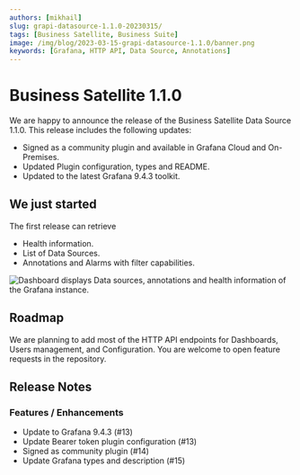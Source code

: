 ```yaml
---
authors: [mikhail]
slug: grapi-datasource-1.1.0-20230315/
tags: [Business Satellite, Business Suite]
image: /img/blog/2023-03-15-grapi-datasource-1.1.0/banner.png
keywords: [Grafana, HTTP API, Data Source, Annotations]
---
```



# Business Satellite 1.1.0

We are happy to announce the release of the Business Satellite Data Source 1.1.0. This release includes the following updates:

- Signed as a community plugin and available in Grafana Cloud and On-Premises.
- Updated Plugin configuration, types and README.
- Updated to the latest Grafana 9.4.3 toolkit.

<Catalog date="March 15, 2023" />

## We just started

The first release can retrieve

- Health information.
- List of Data Sources.
- Annotations and Alarms with filter capabilities.

<Image
  title="Dashboard displays Data sources, annotations and health information of the Grafana instance."
  src="/img/blog/2023-03-15-grapi-datasource-1.1.0/dashboard.png"
/>

## Roadmap

We are planning to add most of the HTTP API endpoints for Dashboards, Users management, and Configuration. You are welcome to open feature requests in the repository.

<GettingStarted />

<Tutorial />

## Release Notes

### Features / Enhancements

- Update to Grafana 9.4.3 (#13)
- Update Bearer token plugin configuration (#13)
- Signed as community plugin (#14)
- Update Grafana types and description (#15)

<Feedback />
